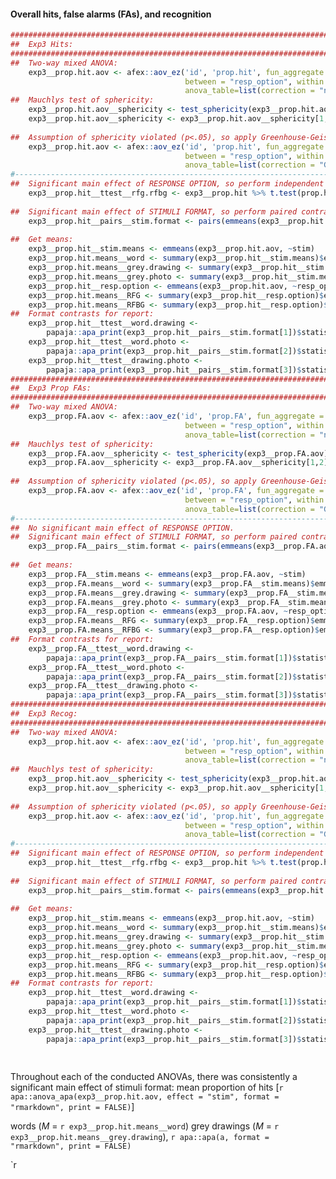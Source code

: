 #### Overall hits, false alarms (FAs), and recognition

```r
##################################################################################################################
##  Exp3 Hits:                                                                                                  ##
##################################################################################################################
##  Two-way mixed ANOVA:
    exp3__prop.hit.aov <- afex::aov_ez('id', 'prop.hit', fun_aggregate = mean, exp3__prop.hit, 
                                       between = "resp_option", within = 'stim',
                                       anova_table=list(correction = "none", es = "none"))
##  Mauchlys test of sphericity:
    exp3__prop.hit.aov__sphericity <- test_sphericity(exp3__prop.hit.aov)
    exp3__prop.hit.aov__sphericity <- exp3__prop.hit.aov__sphericity[1,2]
      
##  Assumption of sphericity violated (p<.05), so apply Greenhouse-Geisser correction:
    exp3__prop.hit.aov <- afex::aov_ez('id', 'prop.hit', fun_aggregate = mean, exp3__prop.hit, 
                                       between = "resp_option", within = 'stim',
                                       anova_table=list(correction = "GG", es = "ges"))
#-----------------------------------------------------------------------------------------------------------------
##  Significant main effect of RESPONSE OPTION, so perform independent samples (Welch's) t-test: 
    exp3__prop.hit__ttest__rfg.rfbg <- exp3__prop.hit %>% t.test(prop.hit~resp_option, paired=FALSE, data = .)
    
##  Significant main effect of STIMULI FORMAT, so perform paired contrasts:
    exp3__prop.hit__pairs__stim.format <- pairs(emmeans(exp3__prop.hit.aov, c("stim")), adjust = "holm")
    
##  Get means:
    exp3__prop.hit__stim.means <- emmeans(exp3__prop.hit.aov, ~stim)
    exp3__prop.hit.means__word <- summary(exp3__prop.hit__stim.means)$emmean[1] %>% round(2)
    exp3__prop.hit.means__grey.drawing <- summary(exp3__prop.hit__stim.means)$emmean[2] %>% round(2)
    exp3__prop.hit.means__grey.photo <- summary(exp3__prop.hit__stim.means)$emmean[3] %>% round
    exp3__prop.hit__resp.option <- emmeans(exp3__prop.hit.aov, ~resp_option)
    exp3__prop.hit.means__RFG <- summary(exp3__prop.hit__resp.option)$emmean[2] %>% round(2)
    exp3__prop.hit.means__RFBG <- summary(exp3__prop.hit__resp.option)$emmean[1] %>% round(2)
##  Format contrasts for report:
    exp3__prop.hit__ttest__word.drawing <- 
        papaja::apa_print(exp3__prop.hit__pairs__stim.format[1])$statistic$word_greydrawing
    exp3__prop.hit__ttest__word.photo <- 
        papaja::apa_print(exp3__prop.hit__pairs__stim.format[2])$statistic$word_greyphoto
    exp3__prop.hit__ttest__drawing.photo <- 
        papaja::apa_print(exp3__prop.hit__pairs__stim.format[3])$statistic$greydrawing_greyphoto
##################################################################################################################
##  Exp3 Prop FAs:                                                                                             ##
##################################################################################################################
##  Two-way mixed ANOVA:
    exp3__prop.FA.aov <- afex::aov_ez('id', 'prop.FA', fun_aggregate = mean, exp3__prop.FA, 
                                       between = "resp_option", within = 'stim',
                                       anova_table=list(correction = "none", es = "none"))
##  Mauchlys test of sphericity:
    exp3__prop.FA.aov__sphericity <- test_sphericity(exp3__prop.FA.aov)
    exp3__prop.FA.aov__sphericity <- exp3__prop.FA.aov__sphericity[1,2]
      
##  Assumption of sphericity violated (p<.05), so apply Greenhouse-Geisser correction:
    exp3__prop.FA.aov <- afex::aov_ez('id', 'prop.FA', fun_aggregate = mean, exp3__prop.FA, 
                                       between = "resp_option", within = 'stim',
                                       anova_table=list(correction = "GG", es = "ges"))
#-----------------------------------------------------------------------------------------------------------------
##  No significant main effect of RESPONSE OPTION. 
##  Significant main effect of STIMULI FORMAT, so perform paired contrasts:
    exp3__prop.FA__pairs__stim.format <- pairs(emmeans(exp3__prop.FA.aov, c("stim")), adjust = "holm")
    
##  Get means:
    exp3__prop.FA__stim.means <- emmeans(exp3__prop.FA.aov, ~stim)
    exp3__prop.FA.means__word <- summary(exp3__prop.FA__stim.means)$emmean[1] %>% round(2)
    exp3__prop.FA.means__grey.drawing <- summary(exp3__prop.FA__stim.means)$emmean[2] %>% round(2)
    exp3__prop.FA.means__grey.photo <- summary(exp3__prop.FA__stim.means)$emmean[3] %>% round
    exp3__prop.FA__resp.option <- emmeans(exp3__prop.FA.aov, ~resp_option)
    exp3__prop.FA.means__RFG <- summary(exp3__prop.FA__resp.option)$emmean[2] %>% round(2)
    exp3__prop.FA.means__RFBG <- summary(exp3__prop.FA__resp.option)$emmean[1] %>% round(2)
##  Format contrasts for report:
    exp3__prop.FA__ttest__word.drawing <- 
        papaja::apa_print(exp3__prop.FA__pairs__stim.format[1])$statistic$word_greydrawing
    exp3__prop.FA__ttest__word.photo <- 
        papaja::apa_print(exp3__prop.FA__pairs__stim.format[2])$statistic$word_greyphoto
    exp3__prop.FA__ttest__drawing.photo <- 
        papaja::apa_print(exp3__prop.FA__pairs__stim.format[3])$statistic$greydrawing_greyphoto    
##################################################################################################################
##  Exp3 Recog:                                                                                             ##
##################################################################################################################
##  Two-way mixed ANOVA:
    exp3__prop.hit.aov <- afex::aov_ez('id', 'prop.hit', fun_aggregate = mean, exp3__prop.hit, 
                                       between = "resp_option", within = 'stim',
                                       anova_table=list(correction = "none", es = "none"))
##  Mauchlys test of sphericity:
    exp3__prop.hit.aov__sphericity <- test_sphericity(exp3__prop.hit.aov)
    exp3__prop.hit.aov__sphericity <- exp3__prop.hit.aov__sphericity[1,2]
      
##  Assumption of sphericity violated (p<.05), so apply Greenhouse-Geisser correction:
    exp3__prop.hit.aov <- afex::aov_ez('id', 'prop.hit', fun_aggregate = mean, exp3__prop.hit, 
                                       between = "resp_option", within = 'stim',
                                       anova_table=list(correction = "GG", es = "ges"))
#-----------------------------------------------------------------------------------------------------------------
##  Significant main effect of RESPONSE OPTION, so perform independent samples (Welch's) t-test: 
    exp3__prop.hit__ttest__rfg.rfbg <- exp3__prop.hit %>% t.test(prop.hit~resp_option, paired=FALSE, data = .)
    
##  Significant main effect of STIMULI FORMAT, so perform paired contrasts:
    exp3__prop.hit__pairs__stim.format <- pairs(emmeans(exp3__prop.hit.aov, c("stim")), adjust = "holm")
    
##  Get means:
    exp3__prop.hit__stim.means <- emmeans(exp3__prop.hit.aov, ~stim)
    exp3__prop.hit.means__word <- summary(exp3__prop.hit__stim.means)$emmean[1] %>% round(2)
    exp3__prop.hit.means__grey.drawing <- summary(exp3__prop.hit__stim.means)$emmean[2] %>% round(2)
    exp3__prop.hit.means__grey.photo <- summary(exp3__prop.hit__stim.means)$emmean[3] %>% round
    exp3__prop.hit__resp.option <- emmeans(exp3__prop.hit.aov, ~resp_option)
    exp3__prop.hit.means__RFG <- summary(exp3__prop.hit__resp.option)$emmean[2] %>% round(2)
    exp3__prop.hit.means__RFBG <- summary(exp3__prop.hit__resp.option)$emmean[1] %>% round(2)
##  Format contrasts for report:
    exp3__prop.hit__ttest__word.drawing <- 
        papaja::apa_print(exp3__prop.hit__pairs__stim.format[1])$statistic$word_greydrawing
    exp3__prop.hit__ttest__word.photo <- 
        papaja::apa_print(exp3__prop.hit__pairs__stim.format[2])$statistic$word_greyphoto
    exp3__prop.hit__ttest__drawing.photo <- 
        papaja::apa_print(exp3__prop.hit__pairs__stim.format[3])$statistic$greydrawing_greyphoto    
    
    
```

Throughout each of the conducted ANOVAs, there was consistently a significant main effect of stimuli format: mean proportion of hits [`r apa::anova_apa(exp3__prop.hit.aov, effect = "stim", format = "rmarkdown", print = FALSE)`]

words (*M* = `r exp3__prop.hit.means__word`) 
grey drawings (*M* = `r exp3__prop.hit.means__grey.drawing`), 
`r apa::apa(a, format = "rmarkdown", print = FALSE)` 

`r 


